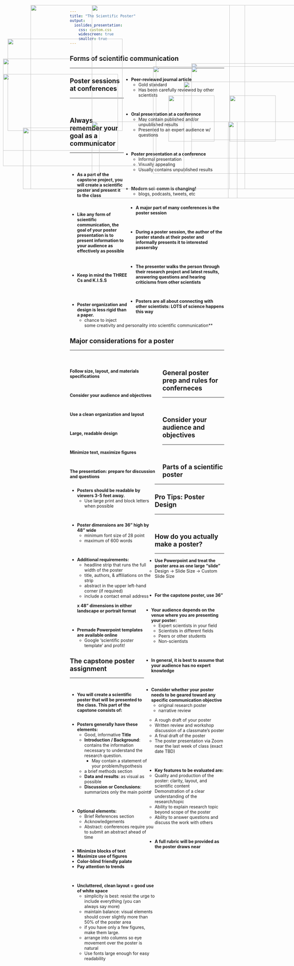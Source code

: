 ```yaml
---
title: "The Scientific Poster"
output: 
  ioslides_presentation:
    css: custom.css
    widescreen: true
    smaller: true
---
```


## Forms of scientific communication
<hr>

<div style="float: right; width: 65%;">

* **Peer-reviewed journal article**
    + Gold standard
    + Has been carefully reviewed by other scientists

<br/>

* **Oral presentation at a conference**
    + May contain published and/or unpublished results
    + Presented to an expert audience w/ questions

<br/>

* **Poster presentation at a conference**
    + Informal presentation
    + Visually appealing
    + Usually contains unpublished results
    
<br/>

* **Modern sci-comm is changing!**
    + blogs, podcasts, tweets, etc

</div>

<IMG STYLE="position:absolute; TOP:275px; LEFT:10px; WIDTH:375px; HEIGHT:250px" SRC="images/scicom.jpeg">

## Poster sessions at conferences
<hr>
<br/>

<div style="float: right; width: 62%;">

* **A major part of many conferences is the poster session**

<br/>

* **During a poster session, the author of the poster stands at their poster and informally presents it to interested passersby**

<br/>

* **The presenter walks the person through their research project and latest results, answering questions and hearing criticisms from other scientists**

<br/>

* **Posters are all about connecting with other scientists:  LOTS of science happens this way**

</div>

<IMG STYLE="position:absolute; TOP:160px; LEFT:25px; WIDTH:375px; HEIGHT:300px" SRC="images/confbig.jpg">

<IMG STYLE="position:absolute; TOP:450px; LEFT:75px; WIDTH:250px; HEIGHT:200px" SRC="images/confsmall.jpg">

## Always remember your goal as a communicator
<hr>
<br/>
<br/>

* **As a part of the capstone project, you will create a scientific poster and present it to the class**

<br/>

* **Like any form of scientific communication, the goal of your poster presentation is to present information to your audience as effectively as possible**

<br/>
<br/>

* **Keep in mind the THREE Cs and K.I.S.S**

<br/>
<br/>

* **Poster organization and design is less rigid than a paper.**
    + chance to inject some creativity and personality into scientific communication**


<IMG STYLE="position:absolute; TOP:345px; LEFT:550px; WIDTH:150px; HEIGHT:150px" SRC="images/ccc.jpg">

<IMG STYLE="position:absolute; TOP:345px; LEFT:750px; WIDTH:150px; HEIGHT:150px" SRC="images/kiss.png">

## Major considerations for a poster
<hr>
<br/>

<div style="float: left; width: 60%;">

**Follow size, layout, and materials specifications**

<br/>

**Consider your audience and objectives**

<br/>

**Use a clean organization and layout**

<br/>

**Large, readable design**

<br/>

**Minimize text, maximize figures**

<br/>

**The presentation:  prepare for discussion and questions**

</div>

<IMG STYLE="position:absolute; TOP:250px; LEFT:500px; WIDTH:550px; HEIGHT:350px" SRC="images/badposter.jpg">

## General poster prep and rules for conferneces
<hr>
<br/>
<div style="float: left; width: 55%;">
* **Posters should be readable by viewers 3-5 feet away.**
    + Use large print and block letters when possible

<br/>

* **Poster dimensions are 36” high by 48” wide**
    + minimum font size of 28 point
    + maximum of 600 words

<br/>

* **Additional requirements:**
    + headline strip that runs the full width of the poster
    + title, authors, & affiliations on the strip
    + abstract in the upper left-hand corner (if required)
    + include a contact email address

</div>

<IMG STYLE="position:absolute; TOP:240px; LEFT:625px; WIDTH:450px; HEIGHT:250px" SRC="images/posterrules.png">

## Consider your audience and objectives
<hr>
<br/>

<div style="float: right; width: 52%;">

* **Your audience depends on the venue where you are presenting your poster:**
    + Expert scientists in your field
    + Scientists in different fields
    + Peers or other students
    + Non-scientists

<br/>

* **In general, it is best to assume that your audience has no expert knowledge**

<br/>

* **Consider whether your poster needs to be geared toward any specific communication objective**
    + original research poster
    + narrative review

</div>

<IMG STYLE="position:absolute; TOP:225px; LEFT:10px; WIDTH:500px; HEIGHT:350px" SRC="images/audience.jpg">

## Parts of a scientific poster
<hr>

<div style="float: left; width: 55%;">

* **Posters generally have these elements:**
    + Good, informative **Title**
    + **Introduction / Background**: contains the information necessary to understand the research question.  
        + May contain a statement of your problem/hypothesis
    + a brief methods section
    + **Data and results**: as visual as possible
    + **Discussion or Conclusions**: summarizes only the main points

<br/>

* **Optional elements:**
    + Brief References section
    + Acknowledgements
    + Abstract: conferences require you to submit an abstract ahead of time

</div>

<IMG STYLE="position:absolute; TOP:300px; LEFT:600px; WIDTH:500px; HEIGHT:300px" SRC="images/postersetup.jpg">

## Pro Tips: Poster Design
<hr>
<br/>

<div style="float: left; width: 55%;">


* **Minimize blocks of text**
* **Maximize use of figures**
* **Color-blind friendly palate**
* **Pay attention to trends**

<br/>

* **Uncluttered, clean layout =  good use of white space**
    + simplicity is best:  resist the urge to include everything (you can always say more)
    + maintain balance:  visual elements should cover slightly more than 50% of the poster area
    + if you have only a few figures, make them large.
    + arrange into columns so eye movement over the poster is natural
    + Use fonts large enough for easy readability


</div>

<IMG STYLE="position:absolute; TOP:250px; LEFT:625px; WIDTH:400px; HEIGHT:300px" SRC="images/attention.jpg">

## 

<IMG STYLE="position:absolute; TOP:50px; LEFT:100px; WIDTH:900px; HEIGHT:600px" SRC="images/postertips.png">

##

<IMG STYLE="position:absolute; TOP:50px; LEFT:300px; WIDTH:500px; HEIGHT:600px" SRC="images/bingo.jpg">

##

<IMG STYLE="position:absolute; TOP:50px; LEFT:100px; WIDTH:900px; HEIGHT:600px" SRC="images/badbad.jpg">

##

<IMG STYLE="position:absolute; TOP:50px; LEFT:100px; WIDTH:900px; HEIGHT:600px" SRC="images/poster2.jpg">

##

<IMG STYLE="position:absolute; TOP:50px; LEFT:100px; WIDTH:900px; HEIGHT:600px" SRC="images/poster3.gif">

##

<IMG STYLE="position:absolute; TOP:50px; LEFT:100px; WIDTH:900px; HEIGHT:600px" SRC="images/poster4.jpg">

##

<IMG STYLE="position:absolute; TOP:50px; LEFT:300px; WIDTH:450px; HEIGHT:600px" SRC="images/poster5.jpg">

##

<IMG STYLE="position:absolute; TOP:50px; LEFT:100px; WIDTH:900px; HEIGHT:600px" SRC="images/poster7.jpg">

##

<IMG STYLE="position:absolute; TOP:50px; LEFT:100px; WIDTH:900px; HEIGHT:600px" SRC="images/poster8.png">

## How do you actually make a poster?
<hr>

* **Use Powerpoint and treat the poster area as one large “slide”**
    + Design &rightarrow; Slide Size &rarr; Custom Slide Size 

<br/>

* **For the capstone poster, use 36” x 48” dimensions in either landscape or portrait format**

<br/>

* **Premade Powerpoint templates are available online**
    + Google ‘scientific poster template’ and profit!
    
<IMG STYLE="position:absolute; TOP:430px; LEFT:300px; WIDTH:475px; HEIGHT:250px" SRC="images/template.png">

## The capstone poster assignment
<hr>
<br/>

* **You will create a scientific poster that will be presented to the class.  This part of the capstone consists of:**
    + A rough draft of your poster
    + Written review and workshop discussion of a classmate’s poster
    + A final draft of the poster
    + The poster presentation via Zoom near the last week of class (exact date TBD)

<br/>

* **Key features to be evaluated are:**
    + Quality and production of the poster:  clarity, layout, and scientific content
    + Demonstration of a clear understanding of the research/topic
    + Ability to explain research topic beyond scope of the poster
    + Ability to answer questions and discuss the work with others

<br/>

* **A full rubric will be provided as the poster draws near**

<IMG STYLE="position:absolute; TOP:430px; LEFT:745px; WIDTH:300px; HEIGHT:250px" SRC="images/brace.jpg">






